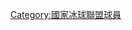 {{Commons category|St. Louis Blues players}}


{{categoryTOC}}

[[Category:國家冰球聯盟球員|Category:國家冰球聯盟球員]]